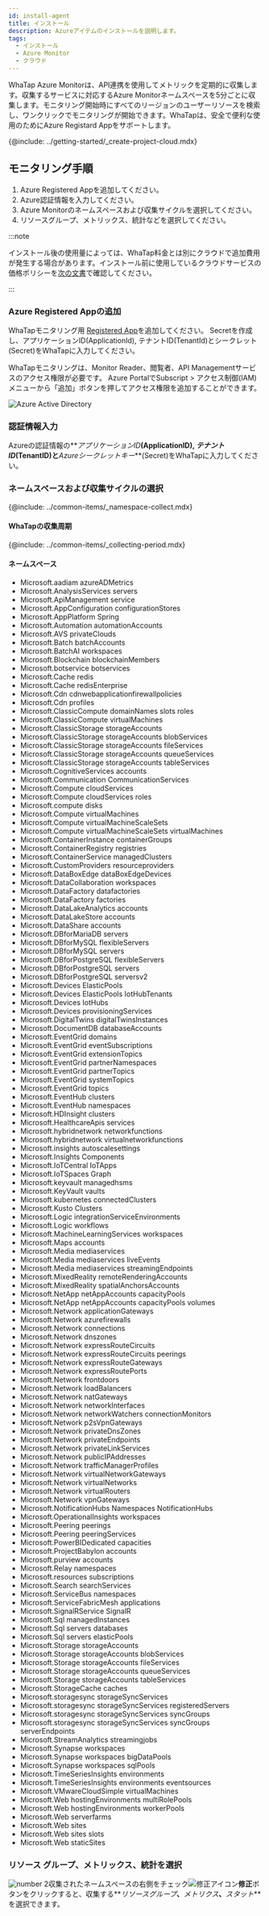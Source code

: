 ```yaml
---
id: install-agent
title: インストール
description: Azureアイテムのインストールを説明します。
tags:
  - インストール
  - Azure Monitor
  - クラウド
---
```



WhaTap Azure Monitorは、API連携を使用してメトリックを定期的に収集します。収集するサービスに対応するAzure Monitorネームスペースを5分ごとに収集します。モニタリング開始時にすべてのリージョンのユーザーリソースを検索し、ワンクリックでモニタリングが開始できます。WhaTapは、安全で便利な使用のためにAzure Registard Appをサポートします。

{@include: ../getting-started/_create-project-cloud.mdx}

## モニタリング手順

1.  Azure Registered Appを追加してください。
2.  Azure認証情報を入力してください。
3.  Azure Monitorのネームスペースおよび収集サイクルを選択してください。
4.  リソースグループ、メトリックス、統計などを選択してください。

:::note

インストール後の使用量によっては、WhaTap料金とは別にクラウドで追加費用が発生する場合があります。インストール前に使用しているクラウドサービスの価格ポリシーを[次の文書](https://azure.microsoft.com/ko-kr/pricing/details/monitor/)で確認してください。

:::

### Azure Registered Appの追加

WhaTapモニタリング用 [Registered App](https://portal.azure.com/#view/Microsoft_AAD_IAM/ActiveDirectoryMenuBlade/~/RegisteredApps)を追加してください。 Secretを作成し、アプリケーションID(ApplicationId), テナントID(TenantId)とシークレット(Secret)をWhaTapに入力してください。 

WhaTapモニタリングは、Monitor Reader、閲覧者、API Managementサービスのアクセス権限が必要です。 Azure PortalでSubscript > アクセス制御(IAM) メニューから「追加」ボタンを押してアクセス権限を追加することができます。

![Azure Active Directory](https://img.whatap.io/media/images/registeredapps.png)

### 認証情報入力

Azureの認証情報の**_アプリケーションID_**(ApplicationID), **_テナントID_**(TenantID)と**_Azureシークレットキー_**(Secret)をWhaTapに入力してください。

<ImgLang img='whatap_azure_auth_dialog.png' desc='Azure Monitor - Authentification' />

### ネームスペースおよび収集サイクルの選択

{@include: ../common-items/_namespace-collect.mdx}  

#### WhaTapの収集周期

{@include: ../common-items/_collecting-period.mdx}

#### ネームスペース

-   Microsoft.aadiam azureADMetrics
-   Microsoft.AnalysisServices servers
-   Microsoft.ApiManagement service
-   Microsoft.AppConfiguration configurationStores
-   Microsoft.AppPlatform Spring
-   Microsoft.Automation automationAccounts
-   Microsoft.AVS privateClouds
-   Microsoft.Batch batchAccounts
-   Microsoft.BatchAI workspaces
-   Microsoft.Blockchain blockchainMembers
-   Microsoft.botservice botservices
-   Microsoft.Cache redis
-   Microsoft.Cache redisEnterprise
-   Microsoft.Cdn cdnwebapplicationfirewallpolicies
-   Microsoft.Cdn profiles
-   Microsoft.ClassicCompute domainNames slots roles
-   Microsoft.ClassicCompute virtualMachines
-   Microsoft.ClassicStorage storageAccounts
-   Microsoft.ClassicStorage storageAccounts blobServices
-   Microsoft.ClassicStorage storageAccounts fileServices
-   Microsoft.ClassicStorage storageAccounts queueServices
-   Microsoft.ClassicStorage storageAccounts tableServices
-   Microsoft.CognitiveServices accounts
-   Microsoft.Communication CommunicationServices
-   Microsoft.Compute cloudServices
-   Microsoft.Compute cloudServices roles
-   Microsoft.compute disks
-   Microsoft.Compute virtualMachines
-   Microsoft.Compute virtualMachineScaleSets
-   Microsoft.Compute virtualMachineScaleSets virtualMachines
-   Microsoft.ContainerInstance containerGroups
-   Microsoft.ContainerRegistry registries
-   Microsoft.ContainerService managedClusters
-   Microsoft.CustomProviders resourceproviders
-   Microsoft.DataBoxEdge dataBoxEdgeDevices
-   Microsoft.DataCollaboration workspaces
-   Microsoft.DataFactory datafactories
-   Microsoft.DataFactory factories
-   Microsoft.DataLakeAnalytics accounts
-   Microsoft.DataLakeStore accounts
-   Microsoft.DataShare accounts
-   Microsoft.DBforMariaDB servers
-   Microsoft.DBforMySQL flexibleServers
-   Microsoft.DBforMySQL servers
-   Microsoft.DBforPostgreSQL flexibleServers
-   Microsoft.DBforPostgreSQL servers
-   Microsoft.DBforPostgreSQL serversv2
-   Microsoft.Devices ElasticPools
-   Microsoft.Devices ElasticPools IotHubTenants
-   Microsoft.Devices IotHubs
-   Microsoft.Devices provisioningServices
-   Microsoft.DigitalTwins digitalTwinsInstances
-   Microsoft.DocumentDB databaseAccounts
-   Microsoft.EventGrid domains
-   Microsoft.EventGrid eventSubscriptions
-   Microsoft.EventGrid extensionTopics
-   Microsoft.EventGrid partnerNamespaces
-   Microsoft.EventGrid partnerTopics
-   Microsoft.EventGrid systemTopics
-   Microsoft.EventGrid topics
-   Microsoft.EventHub clusters
-   Microsoft.EventHub namespaces
-   Microsoft.HDInsight clusters
-   Microsoft.HealthcareApis services
-   Microsoft.hybridnetwork networkfunctions
-   Microsoft.hybridnetwork virtualnetworkfunctions
-   Microsoft.insights autoscalesettings
-   Microsoft.Insights Components
-   Microsoft.IoTCentral IoTApps
-   Microsoft.IoTSpaces Graph
-   Microsoft.keyvault managedhsms
-   Microsoft.KeyVault vaults
-   Microsoft.kubernetes connectedClusters
-   Microsoft.Kusto Clusters
-   Microsoft.Logic integrationServiceEnvironments
-   Microsoft.Logic workflows
-   Microsoft.MachineLearningServices workspaces
-   Microsoft.Maps accounts
-   Microsoft.Media mediaservices
-   Microsoft.Media mediaservices liveEvents
-   Microsoft.Media mediaservices streamingEndpoints
-   Microsoft.MixedReality remoteRenderingAccounts
-   Microsoft.MixedReality spatialAnchorsAccounts
-   Microsoft.NetApp netAppAccounts capacityPools
-   Microsoft.NetApp netAppAccounts capacityPools volumes
-   Microsoft.Network applicationGateways
-   Microsoft.Network azurefirewalls
-   Microsoft.Network connections
-   Microsoft.Network dnszones
-   Microsoft.Network expressRouteCircuits
-   Microsoft.Network expressRouteCircuits peerings
-   Microsoft.Network expressRouteGateways
-   Microsoft.Network expressRoutePorts
-   Microsoft.Network frontdoors
-   Microsoft.Network loadBalancers
-   Microsoft.Network natGateways
-   Microsoft.Network networkInterfaces
-   Microsoft.Network networkWatchers connectionMonitors
-   Microsoft.Network p2sVpnGateways
-   Microsoft.Network privateDnsZones
-   Microsoft.Network privateEndpoints
-   Microsoft.Network privateLinkServices
-   Microsoft.Network publicIPAddresses
-   Microsoft.Network trafficManagerProfiles
-   Microsoft.Network virtualNetworkGateways
-   Microsoft.Network virtualNetworks
-   Microsoft.Network virtualRouters
-   Microsoft.Network vpnGateways
-   Microsoft.NotificationHubs Namespaces NotificationHubs
-   Microsoft.OperationalInsights workspaces
-   Microsoft.Peering peerings
-   Microsoft.Peering peeringServices
-   Microsoft.PowerBIDedicated capacities
-   Microsoft.ProjectBabylon accounts
-   Microsoft.purview accounts
-   Microsoft.Relay namespaces
-   Microsoft.resources subscriptions
-   Microsoft.Search searchServices
-   Microsoft.ServiceBus namespaces
-   Microsoft.ServiceFabricMesh applications
-   Microsoft.SignalRService SignalR
-   Microsoft.Sql managedInstances
-   Microsoft.Sql servers databases
-   Microsoft.Sql servers elasticPools
-   Microsoft.Storage storageAccounts
-   Microsoft.Storage storageAccounts blobServices
-   Microsoft.Storage storageAccounts fileServices
-   Microsoft.Storage storageAccounts queueServices
-   Microsoft.Storage storageAccounts tableServices
-   Microsoft.StorageCache caches
-   Microsoft.storagesync storageSyncServices
-   Microsoft.storagesync storageSyncServices registeredServers
-   Microsoft.storagesync storageSyncServices syncGroups
-   Microsoft.storagesync storageSyncServices syncGroups serverEndpoints
-   Microsoft.StreamAnalytics streamingjobs
-   Microsoft.Synapse workspaces
-   Microsoft.Synapse workspaces bigDataPools
-   Microsoft.Synapse workspaces sqlPools
-   Microsoft.TimeSeriesInsights environments
-   Microsoft.TimeSeriesInsights environments eventsources
-   Microsoft.VMwareCloudSimple virtualMachines
-   Microsoft.Web hostingEnvironments multiRolePools
-   Microsoft.Web hostingEnvironments workerPools
-   Microsoft.Web serverfarms
-   Microsoft.Web sites
-   Microsoft.Web sites slots
-   Microsoft.Web staticSites

### リソース グループ、メトリックス、統計を選択

![number 2](/img/number-02.png)収集されたネームスペースの右側をチェック![修正アイコン](/img/ico-edit.svg)**修正**ボタンをクリックすると、収集する**_リソースグループ_**、**_メトリクス_**、**_スタット_**を選択できます。

<ImgLang img='whatap_azure_resourcegroup_dialog.png' desc='Azure Monitor - ResourceGroup, Metric, Stats' />
